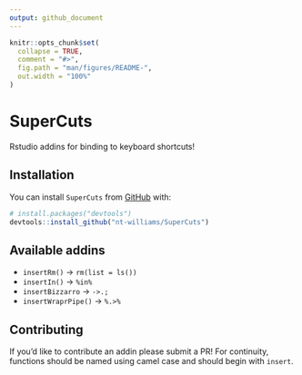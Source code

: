```yaml
---
output: github_document
---
```


<!-- README.md is generated from README.Rmd. Please edit that file -->

```r
knitr::opts_chunk$set(
  collapse = TRUE,
  comment = "#>",
  fig.path = "man/figures/README-",
  out.width = "100%"
)
```

# SuperCuts

<!-- badges: start -->
<!-- badges: end -->

Rstudio addins for binding to keyboard shortcuts!

## Installation

You can install `SuperCuts` from [GitHub](https://github.com/nt-williams/SuperCuts) with:

``` r
# install.packages("devtools")
devtools::install_github("nt-williams/SuperCuts")
```

## Available addins

* `insertRm()` → `rm(list = ls())`
* `insertIn()` → ` %in% `
* `insertBizzarro` → ` ->.; `
* `insertWraprPipe()` → ` %.>% `

## Contributing

If you'd like to contribute an addin please submit a PR! For continuity, functions should be named using camel case and should begin with `insert`. 
